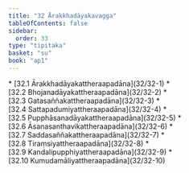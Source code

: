 ```yaml
---
title: "32 Ārakkhadāyakavagga"
tableOfContents: false
sidebar:
  order: 33
type: "tipitaka"
basket: "su"
book: "ap1"
---
```



<DynamicBreadcrumb />



<TableOfContents book="ap1" section="32">
* [32.1 Ārakkhadāyakattheraapadāna](32/32-1)
* [32.2 Bhojanadāyakattheraapadāna](32/32-2)
* [32.3 Gatasaññakattheraapadāna](32/32-3)
* [32.4 Sattapadumiyattheraapadāna](32/32-4)
* [32.5 Pupphāsanadāyakattheraapadāna](32/32-5)
* [32.6 Āsanasanthavikattheraapadāna](32/32-6)
* [32.7 Saddasaññakattheraapadāna](32/32-7)
* [32.8 Tiraṃsiyattheraapadāna](32/32-8)
* [32.9 Kandalipupphiyattheraapadāna](32/32-9)
* [32.10 Kumudamāliyattheraapadāna](32/32-10)
</TableOfContents>